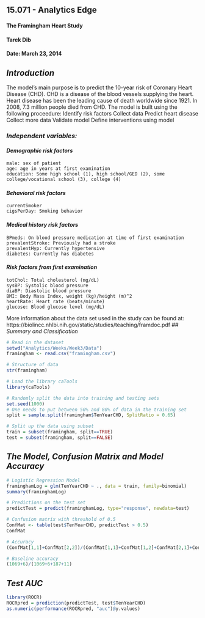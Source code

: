 15.071 - Analytics Edge
------------------------------------------------------------------
#### The Framingham Heart Study
#### Tarek Dib
#### Date: March 23, 2014

## *Introduction*
The model's main purpose is to predict the 10-year risk of Coronary Heart Disease (CHD). CHD is a disease of the blood vessels supplying the heart. Heart disease has been the leading cause of death worldwide since 1921. In 2008, 7.3 million people died from CHD. The model is built using the following proceedure:
    Identify risk factors
    Collect data
    Predict heart disease
    Collect more data
    Validate model
    Define interventions using model 

### *Independent variables:*
#### *Demographic risk factors*
    male: sex of patient
    age: age in years at first examination
    education: Some high school (1), high school/GED (2), some college/vocational school (3), college (4)
#### *Behavioral risk factors*
    currentSmoker
    cigsPerDay: Smoking behavior 
#### *Medical history risk factors*
    BPmeds: On blood pressure medication at time of first examination
    prevalentStroke: Previously had a stroke
    prevalentHyp: Currently hypertensive
    diabetes: Currently has diabetes 
#### *Risk factors from first examination*
    totChol: Total cholesterol (mg/dL)
    sysBP: Systolic blood pressure
    diaBP: Diastolic blood pressure
    BMI: Body Mass Index, weight (kg)/height (m)^2
    heartRate: Heart rate (beats/minute)
    glucose: Blood glucose level (mg/dL)
More information about the data set used in the study can be found at: https://biolincc.nhlbi.nih.gov/static/studies/teaching/framdoc.pdf
## *Summary and Classification*
```r
# Read in the dataset
setwd("Analytics/Weeks/Week3/Data")
framingham <- read.csv("framingham.csv")

# Structure of data
str(framingham)

# Load the library caTools
library(caTools)

# Randomly split the data into training and testing sets
set.seed(1000)
# One needs to put between 50% and 80% of data in the training set
split = sample.split(framingham$TenYearCHD, SplitRatio = 0.65)

# Split up the data using subset
train = subset(framingham, split==TRUE)
test = subset(framingham, split==FALSE)
```

## *The Model, Confusion Matrix and Model Accuracy*
```r
# Logistic Regression Model
framinghamLog = glm(TenYearCHD ~ ., data = train, family=binomial)
summary(framinghamLog)

# Predictions on the test set
predictTest = predict(framinghamLog, type="response", newdata=test)

# Confusion matrix with threshold of 0.5
ConfMat <- table(test$TenYearCHD, predictTest > 0.5)
ConfMat

# Accuracy
(ConfMat[1,1]+ConfMat[2,2])/(ConfMat[1,1]+ConfMat[1,2]+ConfMat[2,1]+ConfMat[2,2])

# Baseline accuracy
(1069+6)/(1069+6+187+11) 
```

## *Test AUC*
```r
library(ROCR)
ROCRpred = prediction(predictTest, test$TenYearCHD)
as.numeric(performance(ROCRpred, "auc")@y.values)
```
